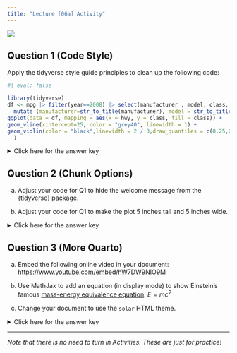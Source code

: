 ```yaml
---
title: "Lecture [06a] Activity"
---
```


![](../../img/programmer_2780E3.svg){.hero}

## Question 1 (Code Style)

Apply the tidyverse style guide principles to clean up the following code:

```r
#| eval: false

library(tidyverse)
df <- mpg |> filter(year==2008) |> select(manufacturer , model, class, displ, hwy ) |> 
  mutate (manufacturer=str_to_title(manufacturer), model = str_to_title ( model ),class = str_to_title(class))
ggplot(data = df, mapping = aes(x = hwy, y = class, fill = class)) + 
geom_vline(xintercept=25, color = "grey40", linewidth = 1) +
geom_violin(color = "black",linewidth = 2 / 3,draw_quantiles = c(0.25,0.50, 0.75),scale = "count"
  )
```


<p><details>
<summary>Click here for the answer key</summary>
<blockquote>

*If you didn't enjoy this question, imagine what grading in this course is like and let that motivate you to style your code nicely when submitting assignments in the future!*

```r
#| echo: true
#| message: false
#| fig-width: 5
#| fig-height: 5

library(tidyverse)
mpg2008 <- 
  mpg |> 
  filter(year == 2008) |> 
  select(manufacturer, model, class, displ, hwy) |> 
  mutate(
    manufacturer = str_to_title(manufacturer),
    model = str_to_title(model),
    class = str_to_title(class)
  )
ggplot(mpg2008, aes(x = hwy, y = class, fill = class)) + 
  geom_vline(xintercept = 25, color = "grey40", linewidth = 1) +
  geom_violin(
    color = "black",
    linewidth = 2 / 3,
    draw_quantiles = c(0.25, 0.50, 0.75),
    scale = "count"
  )
```

</blockquote></details></p>

## Question 2 (Chunk Options)

a) Adjust your code for Q1 to hide the welcome message from the \{tidyverse\} package.

b) Adjust your code for Q1 to make the plot 5 inches tall and 5 inches wide.

<p><details>
<summary>Click here for the answer key</summary>
<blockquote>

**Part (a)**

Add `#| message: false` to the top of the chunk

**Part (b)**

Add `#| fig-height: 5` and `#| fig-width: 5` to the top of the chunk

</blockquote></details></p>

## Question 3 (More Quarto)

a) Embed the following online video in your document:<br />
<https://www.youtube.com/embed/hW7DW9NIO9M>

b) Use MathJax to add an equation (in display mode) to show Einstein's famous [mass-energy equivalence equation](https://en.wikipedia.org/wiki/Mass%E2%80%93energy_equivalence): $E=mc^2$

c) Change your document to use the `solar` HTML theme.

<p><details>
<summary>Click here for the answer key</summary>
<blockquote>

**Part (a)**

`{{{< video https://www.youtube.com/embed/hW7DW9NIO9M >}}}`

{{< video https://www.youtube.com/embed/hW7DW9NIO9M >}}

**Part (b)**

`$$E = m c^{2}$$`

$$E = m c^{2}$$

**Part (c)**

```yaml
format:
  html:
    theme: solar
```

</blockquote></details></p>

---

*Note that there is no need to turn in Activities. These are just for practice!*
